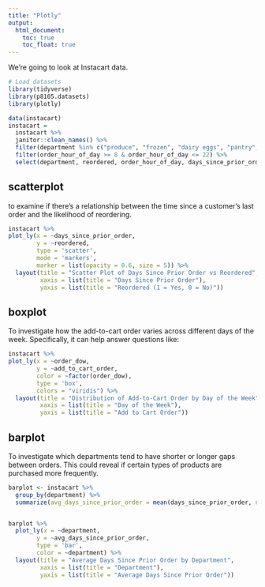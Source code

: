 ```yaml
---
title: "Plotly"
output: 
  html_document:
    toc: true
    toc_float: true
---
```

We're going to look at Instacart data.
```r
# Load datasets
library(tidyverse)
library(p8105.datasets)
library(plotly)
```

```r
data(instacart)
instacart = 
  instacart %>%
  janitor::clean_names() %>%
  filter(department %in% c("produce", "frozen", "dairy eggs", "pantry", "household")) %>%
  filter(order_hour_of_day >= 8 & order_hour_of_day <= 22) %>%
  select(department, reordered, order_hour_of_day, days_since_prior_order, order_dow, add_to_cart_order) 

```


## scatterplot
to examine if there’s a relationship between the time since a customer’s last order and the likelihood of reordering. 
```r
instacart %>%
plot_ly(x = ~days_since_prior_order,
        y = ~reordered,
        type = 'scatter',
        mode = 'markers',
        marker = list(opacity = 0.6, size = 5)) %>%
  layout(title = "Scatter Plot of Days Since Prior Order vs Reordered",
         xaxis = list(title = "Days Since Prior Order"),
         yaxis = list(title = "Reordered (1 = Yes, 0 = No)"))

```


## boxplot
To investigate how the add-to-cart order varies across different days of the week. Specifically, it can help answer questions like:
```r
instacart %>%
plot_ly(x = ~order_dow,
        y = ~add_to_cart_order,
        color = ~factor(order_dow),
        type = 'box',
        colors = "viridis") %>%
  layout(title = "Distribution of Add-to-Cart Order by Day of the Week",
         xaxis = list(title = "Day of the Week"),
         yaxis = list(title = "Add to Cart Order"))
```


## barplot
To investigate which departments tend to have shorter or longer gaps between orders. This could reveal if certain types of products are purchased more frequently.
```r
barplot <- instacart %>%
  group_by(department) %>%
  summarize(avg_days_since_prior_order = mean(days_since_prior_order, na.rm = TRUE))


barplot %>%
  plot_ly(x = ~department,
        y = ~avg_days_since_prior_order,
        type = 'bar',
        color = ~department) %>%
  layout(title = "Average Days Since Prior Order by Department",
         xaxis = list(title = "Department"),
         yaxis = list(title = "Average Days Since Prior Order"))
```

